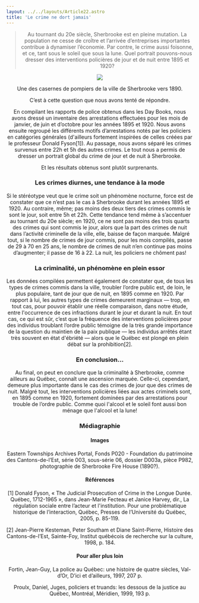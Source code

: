 ```yaml
---
layout: ../../layouts/Article22.astro
title: 'Le crime ne dort jamais'
---
```


<Header titre="Le crime ne dort jamais" image="/assets/img/photo-1605866756747-c06a83b3f6c6.avif"/>
  
<Text>
<blockquote>Au tournant du 20e siècle, Sherbrooke est en pleine mutation. La population ne cesse de croître et l’arrivée d’entreprises importantes contribue à dynamiser l’économie. Par contre, le crime aussi foisonne, et ce, tant sous le soleil que sous la lune. Quel portrait pouvons-nous dresser des interventions policières de jour et de nuit entre 1895 et 1920?</blockquote>

<img src="/assets/img/bf295b39-50f5-4f1d-82cd-fc72e2c6339b.jpg" class="mx-auto"/>
<p class="text-xs -mt-5 text-center">Une des casernes de pompiers de la ville de Sherbrooke vers 1890.</p>

C’est à cette question que nous avons tenté de répondre.

En compilant les rapports de police obtenus dans les Day Books, nous avons dressé un inventaire des arrestations effectuées pour les mois de janvier, de juin et d’octobre pour les années 1895 et 1920. Nous avons ensuite regroupé les différents motifs d’arrestations notés par les policiers en catégories générales (d'ailleurs fortement inspirées de celles créées par le professeur Donald Fyson[1]). Au passage, nous avons séparé les crimes survenus entre 22h et 5h des autres crimes. Le tout nous a permis de dresser un portrait global du crime de jour et de nuit à Sherbrooke.

Et les résultats obtenus sont plutôt surprenants.

<h3>Les crimes diurnes, une tendance à la mode</h3>
Si le stéréotype veut que le crime soit un phénomène nocturne,  force est de constater que ce n’est pas le cas à Sherbrooke durant les années 1895 et 1920. Au contraire, même; pas moins des deux tiers des crimes commis le sont le jour, soit entre 5h et 22h. Cette tendance tend même à s’accentuer au tournant du 20e siècle; en 1920, ce ne sont pas moins des trois quarts des crimes qui sont commis le jour, alors que la part des crimes de nuit dans l’activité criminelle de la ville, elle, baisse de façon marquée. Malgré tout, si le nombre de crimes de jour commis, pour les mois compilés, passe de 29 à 70 en 25 ans, le nombre de crimes de nuit n’en continue pas moins d’augmenter; il passe de 16 à 22. La nuit, les policiers ne chôment pas!

<div class="flourish-embed flourish-chart" data-src="visualisation/12879167"><script src="https://public.flourish.studio/resources/embed.js"></script></div>

<h3>La criminalité, un phénomène en plein essor</h3>

Les données compilées permettent également de constater que, de tous les types de crimes commis dans la ville, troubler l’ordre public est, de loin, le plus populaire, tant de jour que de nuit, en 1895 comme en 1920. Par rapport à lui, les autres types de crimes demeurent marginaux ― trop, en tout cas, pour pouvoir établir une réelle comparaison, dans notre étude, entre l'occurrence de ces infractions durant le jour et durant la nuit. En tout cas, ce qui est sûr, c’est que la fréquence des interventions policières pour des individus troublant l’ordre public témoigne de la très grande importance de la question du maintien de la paix publique ― les individus arrêtés étant très souvent en état d'ébriété ― alors que le Québec est plongé en plein débat sur la prohibition[2].

<div class="flourish-embed flourish-chart" data-src="visualisation/12879190"><script src="https://public.flourish.studio/resources/embed.js"></script></div>

<h3>En conclusion...</h3>
Au final, on peut en conclure que la criminalité à Sherbrooke, comme ailleurs au Québec, connaît une ascension marquée. Celle-ci, cependant, demeure plus importante dans le cas des crimes de jour que des crimes de nuit. Malgré tout, les interventions policières liées aux actes criminels sont, en 1895 comme en 1920, fortement dominées par des arrestations pour trouble de l’ordre public. Comme quoi l'alcool et le soleil font aussi bon ménage que l'alcool et la lune!
</Text>
<Chapitres 
  description=""
  chapitres={
    [
      {label: "Travail policier - Présentation", url: "/2022/travail-policier-1"},
      {label: "Les meilleurs endroits pour commettre un crime", url: "/2022/travail-policier-2"},
      {label: "Arrestations et la prison", url: "/2022/travail-policier-3"},
      {label: "Le crime ne dort jamais", url: "/2022/travail-policier-4", current: true},
    ]
  }
/>

<div class="p-10 lg:p-24 py-5 lg:py-12 text-sm bg-gray-400">
  <h3>Médiagraphie</h3>
<h4>Images</h4>
Eastern Townships Archives Portal, Fonds P020 - Foundation du patrimoine des Cantons-de-l’Est, série 003, sous-série 06, dossier D003a, pièce P982, photographie de Sherbrooke Fire House (1890?).

<h4>Références</h4>
[1] Donald Fyson, « The Judicial Prosecution of Crime in the Longue Durée. Québec, 1712-1965 », dans Jean-Marie Fecteau et Janice Harvey, dir., La régulation sociale entre l’acteur et l'institution. Pour une problématique historique de l’interaction, Québec, Presses de l’Université du Québec, 2005, p. 85-119.

[2] Jean-Pierre Kesteman, Peter Southam et Diane Saint-Pierre, Histoire des Cantons-de-l’Est, Sainte-Foy, Institut québécois de recherche sur la culture, 1998, p. 184.

<h4>Pour aller plus loin</h4>
Fortin, Jean-Guy, La police au Québec: une histoire de quatre siècles, Val-d’Or, D’ici et d’ailleurs, 1997, 207 p.

Proulx, Daniel, Juges, policiers et truands: les dessous de la justice au Québec, Montréal, Méridien, 1999, 193 p.

</div>